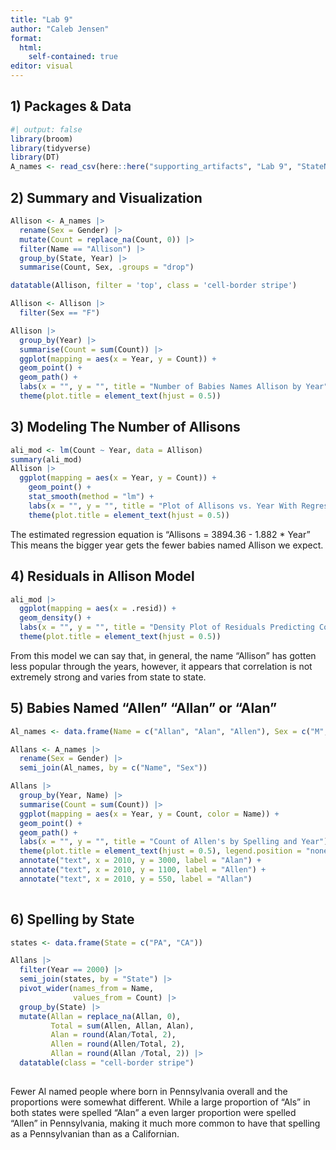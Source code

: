 ```yaml
---
title: "Lab 9"
author: "Caleb Jensen"
format: 
  html: 
    self-contained: true
editor: visual
---
```


## 1) Packages & Data

```r
#| output: false
library(broom)
library(tidyverse)
library(DT)
A_names <- read_csv(here::here("supporting_artifacts", "Lab 9", "StateNames_A.csv"))
```

## 2) Summary and Visualization

```r

Allison <- A_names |> 
  rename(Sex = Gender) |> 
  mutate(Count = replace_na(Count, 0)) |> 
  filter(Name == "Allison") |> 
  group_by(State, Year) |> 
  summarise(Count, Sex, .groups = "drop")

datatable(Allison, filter = 'top', class = 'cell-border stripe')

Allison <- Allison |> 
  filter(Sex == "F")

Allison |> 
  group_by(Year) |> 
  summarise(Count = sum(Count)) |> 
  ggplot(mapping = aes(x = Year, y = Count)) +
  geom_point() + 
  geom_path() + 
  labs(x = "", y = "", title = "Number of Babies Names Allison by Year") +
  theme(plot.title = element_text(hjust = 0.5))
```

## 3) Modeling The Number of Allisons

```r
ali_mod <- lm(Count ~ Year, data = Allison)
summary(ali_mod)
Allison |> 
  ggplot(mapping = aes(x = Year, y = Count)) +
    geom_point() + 
    stat_smooth(method = "lm") + 
    labs(x = "", y = "", title = "Plot of Allisons vs. Year With Regression Line") +
    theme(plot.title = element_text(hjust = 0.5))
```

The estimated regression equation is "Allisons = 3894.36 - 1.882 \* Year" This means the bigger year gets the fewer babies named Allison we expect.

## 4) Residuals in Allison Model

```r
ali_mod |> 
  ggplot(mapping = aes(x = .resid)) + 
  geom_density() +
  labs(x = "", y = "", title = "Density Plot of Residuals Predicting Count with Year") + 
  theme(plot.title = element_text(hjust = 0.5))
```

From this model we can say that, in general, the name "Allison" has gotten less popular through the years, however, it appears that correlation is not extremely strong and varies from state to state.

## 5) Babies Named "Allen" "Allan" or "Alan"

```r
Al_names <- data.frame(Name = c("Allan", "Alan", "Allen"), Sex = c("M", "M", "M"))

Allans <- A_names |> 
  rename(Sex = Gender) |> 
  semi_join(Al_names, by = c("Name", "Sex")) 

Allans |> 
  group_by(Year, Name) |> 
  summarise(Count = sum(Count)) |> 
  ggplot(mapping = aes(x = Year, y = Count, color = Name)) +
  geom_point() + 
  geom_path() +
  labs(x = "", y = "", title = "Count of Allen's by Spelling and Year") + 
  theme(plot.title = element_text(hjust = 0.5), legend.position = "none") +
  annotate("text", x = 2010, y = 3000, label = "Alan") +
  annotate("text", x = 2010, y = 1100, label = "Allen") + 
  annotate("text", x = 2010, y = 550, label = "Allan") 
  

```

## 6) Spelling by State

```r
states <- data.frame(State = c("PA", "CA"))

Allans |> 
  filter(Year == 2000) |> 
  semi_join(states, by = "State") |> 
  pivot_wider(names_from = Name, 
              values_from = Count) |> 
  group_by(State) |> 
  mutate(Allan = replace_na(Allan, 0), 
         Total = sum(Allen, Allan, Alan),
         Alan = round(Alan/Total, 2),
         Allen = round(Allen/Total, 2), 
         Allan = round(Allan /Total, 2)) |> 
  datatable(class = "cell-border stripe")
  
```

Fewer Al named people where born in Pennsylvania overall and the proportions were somewhat different. While a large proportion of "Als" in both states were spelled "Alan" a even larger proportion were spelled "Allen" in Pennsylvania, making it much more common to have that spelling as a Pennsylvanian than as a Californian.
